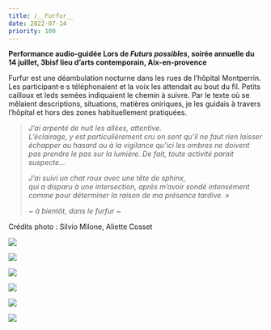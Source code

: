 ```yaml
---
title: /__Furfur__
date: 2022-07-14
priority: 100
---
```

**Performance audio-guidée Lors de *Futurs possibles*, soirée annuelle du 14 juillet, 3bisf lieu d’arts contemporain, Aix-en-provence**

Furfur est une déambulation nocturne dans les rues de l’hôpital Montperrin. Les participant·e·s téléphonaient et la voix les attendait au bout du fil. Petits cailloux et leds semées indiquaient le chemin à suivre.
Par le texte où se mêlaient descriptions, situations, matières oniriques, je les guidais à travers l’hôpital et hors des zones habituellement pratiquées.

> *J’ai arpenté de nuit les allées, attentive.*\
> *L’éclairage, y est particulièrement cru on sent qu’il ne faut rien laisser échapper au hasard ou à la vigilance qu’ici les ombres ne doivent pas prendre le pas sur la lumière. De fait, toute activité parait suspecte…*
>
> *J’ai suivi un chat roux avec une tête de sphinx,*\
> *qui a disparu à une intersection, après m’avoir sondé intensément comme pour déterminer la raison de ma présence tardive. »*
>
> *\~ à bientôt, dans le furfur \~*

Crédits photo : Silvio Milone, Aliette Cosset

![](src/assets/images/projects/furfur/0.jpg)

![](src/assets/images/projects/furfur/1.jpg)

![](src/assets/images/projects/furfur/2.jpg)

![](src/assets/images/projects/furfur/3-3bisf-futurspossibles-Reportage-SilvioMilone-452-copie-1024x670.jpg)

![](src/assets/images/projects/furfur/3.jpg)

![](src/assets/images/projects/furfur/5-3bisF-futurspossibles-reportage-silvioMilone-472-copie-1024x683.jpg)
